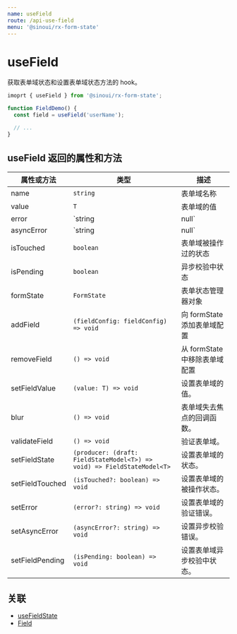 ```yaml
---
name: useField
route: /api-use-field
menu: '@sinoui/rx-form-state'
---
```


# useField

获取表单域状态和设置表单域状态方法的 hook。

```ts
imoprt { useField } from '@sinoui/rx-form-state';

function FieldDemo() {
  const field = useField('userName');

  // ...
}
```

## useField 返回的属性和方法

| 属性或方法      | 类型                                                                    | 描述                          |
| --------------- | ----------------------------------------------------------------------- | ----------------------------- |
| name            | `string`                                                                | 表单域名称                    |
| value           | `T`                                                                     | 表单域的值                    |
| error           | `string | null`                                                         | 表单域的校验错误信息          |
| asyncError      | `string | null`                                                         | 表单域异步错误                |
| isTouched       | `boolean`                                                               | 表单域被操作过的状态          |
| isPending       | `boolean`                                                               | 异步校验中状态                |
| formState       | `FormState`                                                             | 表单状态管理器对象            |
| addField        | `(fieldConfig: fieldConfig) => void`                                    | 向 formState 添加表单域配置   |
| removeField     | `() => void`                                                            | 从 formState 中移除表单域配置 |
| setFieldValue   | `(value: T) => void`                                                    | 设置表单域的值。              |
| blur            | `() => void`                                                            | 表单域失去焦点的回调函数。    |
| validateField   | `() => void`                                                            | 验证表单域。                  |
| setFieldState   | `(producer: (draft: FieldStateModel<T>) => void) => FieldStateModel<T>` | 设置表单域的状态。            |
| setFieldTouched | `(isTouched?: boolean) => void`                                         | 设置表单域的被操作状态。      |
| setError        | `(error?: string) => void`                                              | 设置表单域的验证错误。        |
| setAsyncError   | `(asyncError?: string) => void`                                         | 设置异步校验错误。            |
| setFieldPending | `(isPending: boolean) => void`                                          | 设置表单域异步校验中状态。    |

## 关联

- [useFieldState](api-use-field-state)
- [Field](api-field-component)
